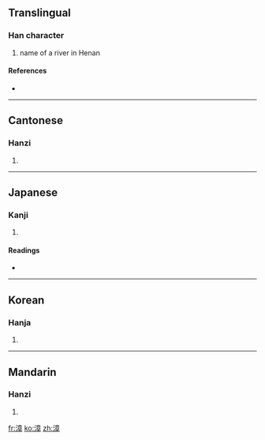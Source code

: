 ==Translingual==

===Han character===
{{Han char|rn=85|rad=水|as=11|sn=14|four=3014<sub>6</sub>|canj=水卜廿十 (EYTJ)}}

# name of a river in Henan

====References====
* {{Han ref|kx=0647.090|dkj=18174|dj=1057.080|hdz=31728.030|uh=6F33|ud=28467|bh=BA73|bd=47731}}

----

==Cantonese==

===Hanzi===
{{yue-hanzi|jyut=|y=jeung1}}

# {{defn|Cantonese}}

----

==Japanese==

===Kanji===
{{ja-kanji|grade=|rs=水11}}

# {{defn|Japanese}}

====Readings====
* {{ja-readings|on=[[しょう]] (shō)|kun=[[ささえる]] (sasaeru)}}

----

==Korean==

===Hanja===
{{ko-hanja|hangeul=장|eumhun=|rv=jang|mr=chang|y=cang}}

# {{defn|Korean}}

----

==Mandarin==

===Hanzi===
{{cmn-hanzi|pin=[[chán]] ([[chan2]]), [[jiān]] ([[jian1]]), [[qián]] ([[qian2]]), [[zhāng]] ([[zhang1]])|wg=ch'an<sup>2</sup>, chien<sup>1</sup>, ch'ien<sup>2</sup>, chang<sup>1</sup>}}

# {{defn|Mandarin}}

[[fr:漳]]
[[ko:漳]]
[[zh:漳]]